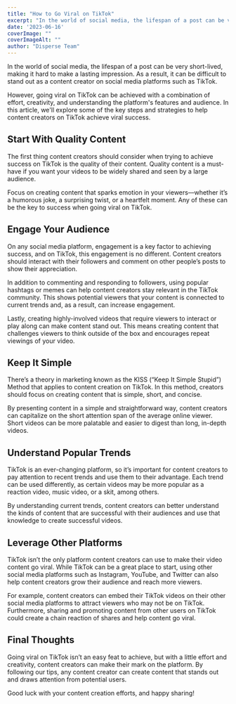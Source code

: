 ```yaml
---
title: "How to Go Viral on TikTok"
excerpt: "In the world of social media, the lifespan of a post can be very short-lived, making it hard to make a lasting impression. As a result, it can be difficult to stand out..."
date: '2023-06-16'
coverImage: ""  
coverImageAlt: ""
author: "Disperse Team"
---
```


In the world of social media, the lifespan of a post can be very short-lived, making it hard to make a lasting impression. As a result, it can be difficult to stand out as a content creator on social media platforms such as TikTok.

However, going viral on TikTok can be achieved with a combination of effort, creativity, and understanding the platform's features and audience. In this article, we'll explore some of the key steps and strategies to help content creators on TikTok achieve viral success.

## Start With Quality Content

The first thing content creators should consider when trying to achieve success on TikTok is the quality of their content. Quality content is a must-have if you want your videos to be widely shared and seen by a large audience.

Focus on creating content that sparks emotion in your viewers––whether it’s a humorous joke, a surprising twist, or a heartfelt moment. Any of these can be the key to success when going viral on TikTok.

## Engage Your Audience

On any social media platform, engagement is a key factor to achieving success, and on TikTok, this engagement is no different. Content creators should interact with their followers and comment on other people’s posts to show their appreciation.

In addition to commenting and responding to followers, using popular hashtags or memes can help content creators stay relevant in the TikTok community. This shows potential viewers that your content is connected to current trends and, as a result, can increase engagement.

Lastly, creating highly-involved videos that require viewers to interact or play along can make content stand out. This means creating content that challenges viewers to think outside of the box and encourages repeat viewings of your video.

## Keep It Simple

There’s a theory in marketing known as the KISS (“Keep It Simple Stupid”) Method that applies to content creation on TikTok. In this method, creators should focus on creating content that is simple, short, and concise.

By presenting content in a simple and straightforward way, content creators can capitalize on the short attention span of the average online viewer. Short videos can be more palatable and easier to digest than long, in-depth videos.

## Understand Popular Trends

TikTok is an ever-changing platform, so it’s important for content creators to pay attention to recent trends and use them to their advantage. Each trend can be used differently, as certain videos may be more popular as a reaction video, music video, or a skit, among others.

By understanding current trends, content creators can better understand the kinds of content that are successful with their audiences and use that knowledge to create successful videos.

## Leverage Other Platforms

TikTok isn’t the only platform content creators can use to make their video content go viral. While TikTok can be a great place to start, using other social media platforms such as Instagram, YouTube, and Twitter can also help content creators grow their audience and reach more viewers.

For example, content creators can embed their TikTok videos on their other social media platforms to attract viewers who may not be on TikTok. Furthermore, sharing and promoting content from other users on TikTok could create a chain reaction of shares and help content go viral.

## Final Thoughts

Going viral on TikTok isn’t an easy feat to achieve, but with a little effort and creativity, content creators can make their mark on the platform. By following our tips, any content creator can create content that stands out and draws attention from potential users.

Good luck with your content creation efforts, and happy sharing!